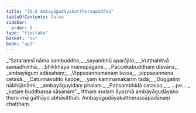 ```yaml
---
title: "36.6 Ambayāgudāyakattheraapadāna"
tableOfContents: false
sidebar:
  order: 6
type: "tipitaka"
basket: "su"
book: "ap1"
---
```



<DynamicBreadcrumb />

<Division number="22" book="ap1" bookNo="20" page="327">

<Paragraph number="4001" type="verses" book="ap1">
_“Sataraṃsī nāma sambuddho,_  
_sayambhū aparājito;_  
_Vuṭṭhahitvā samādhimhā,_  
_bhikkhāya mamupāgami._  

</Paragraph>

</Division>
<Division number="23" book="ap1" bookNo="20" page="327">

<Paragraph number="4002" type="verses" book="ap1">
_Paccekabuddhaṃ disvāna,_  
_ambayāguṃ adāsahaṃ;_  
_Vippasannamanaṃ tassa,_  
_vippasannena cetasā._  

</Paragraph>

</Division>
<Division number="24" book="ap1" bookNo="20" page="327">

<Paragraph number="4003" type="verses" book="ap1">
_Catunnavutito kappe,_  
_yaṃ kammamakariṃ tadā;_  
_Duggatiṃ nābhijānāmi,_  
_ambayāguyidaṃ phalaṃ._  

</Paragraph>

</Division>
<Division number="25" book="ap1" bookNo="20" page="327">

<Paragraph number="4004" type="verses" book="ap1">
_Paṭisambhidā catasso,_  
_ …pe… _  
_kataṃ buddhassa sāsanaṃ”._  

</Paragraph>

<Paragraph number="4005" book="ap1">
Itthaṃ sudaṃ āyasmā ambayāgudāyako thero imā gāthāyo abhāsitthāti.

</Paragraph>
</Division>

<Paragraph number="4006" type="center" book="ap1">
Ambayāgudāyakattherassāpadānaṃ chaṭṭhaṃ.
</Paragraph>